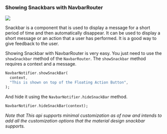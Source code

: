 ### Showing Snackbars with NavbarRouter

<Image
  caption="Source material design 3 website"
  src="https://lh3.googleusercontent.com/ouM2kMQeInKbisw5lZtEjXDYRuiywHvsVqKWxddCg3fGYowbnRK85GUicf7m2UX8eGfD2LSTuApw4dGZa1NW-TpeqzhJXCHTItm8L_PCUhL4=s0"
/>

Snackbar is a component that is used to display a message for a short period of time and then automatically disappear. It can be used to display a short message or an action that a user has performed. It is a good way to give feedback to the user.

Showing Snackbar with NavbarRouter is very easy. You just need to use the `showSnackbar` method of the `NavbarRouter`. The `showSnackbar` method requires a context and a message.

```dart
NavbarNotifier.showSnackBar(
  context,
  "This is shown on top of the Floating Action Button",
);
```

And hide it using the `NavbarNotifier.hideSnackBar` method.

```dart
NavbarNotifier.hideSnackBar(context);
```

*Note that This api supports minimal customization as of now and intends to add all the customization options that the material design snackbar supports.*






